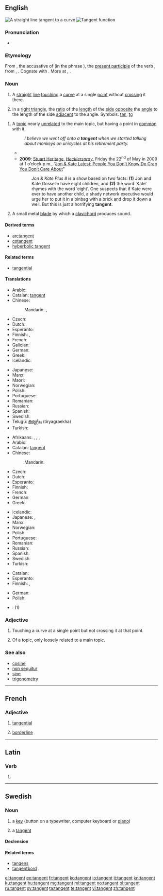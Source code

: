 ==English==
{{wikipedia}}
[[Image:Tangent.png|thumb|A straight line tangent to a curve]]
[[Image:Tan.svg|thumb|Tangent function]]

===Pronunciation===
* {{IPA|/ˈtæn.dʒənt/}}

===Etymology===

From {{etyl|la|en}} {{term|tangentem|lang=la}}, the accusative of {{term|tangēns||touching|lang=la}} (in the phrase {{term||[[linea#Latin|līnea]] [[tango#Latin|tangēns]]|a touching line}}), the [[present participle]] of the verb {{term|tangō||touch|pos=verb|lang=la}}, from {{etyl|ine-pro|en}} {{term/t|ine-pro|*tag-}}, {{term/t|ine-pro|*taǵ-||to touch}}. Cognate with {{etyl|ang|-}} {{term|þaccian||to touch lightly, pat, stroke|lang=ang}}. More at {{l|en|thack}}, {{l|en|thwack}}.

===Noun===
{{en-noun}}

# {{context|geometry|lang=en}} A [[straight]] [[line]] [[touching]] a [[curve]] at a single [[point]] without [[crossing]] it there.
# {{context|trigonometry|lang=en}} In a [[right triangle]], the [[ratio]] of the [[length]] of the [[side]] [[opposite]] the [[angle]] to the length of the side [[adjacent]] to the angle. Symbols: [[tan]], [[tg]]
<!--This definition equivalent to the one above; it does not define a new sense of the word
# {{context|mathematics|lang=en}} The ratio of the [[sine]] to the [[cosine]], in either the [[real]] or [[complex]] [[number]]s.-->
# A [[topic]] nearly [[unrelated]] to the main topic, but having a point in [[common]] with it.
#: ''I believe we went off onto a '''tangent''' when we started talking about monkeys on unicycles at his retirement party.''
#*{{quote-book|year=1928|author=Lawrence R. Bourne
|title=Well Tackled!
|chapter=1|url=http://openlibrary.org/works/OL5387037W
|passage=“Uncle Barnaby was always father and mother to me,” Benson broke in; then after a pause his mind flew off at a '''tangent'''. “Is old Hannah all right—in the will, I mean?”}}
#* '''2009''': [http://www.hecklerspray.com/author/stuart-heritage Stuart Heritage], ''[http://www.hecklerspray.com/ Hecklerspray]'', Friday the 22<sup>nd</sup> of May in 2009 at 1 o’clock p.m., “[http://www.hecklerspray.com/jon-kate-latest-people-you-dont-know-do-crap-you-dont-care-about/200934378.php Jon & Kate Latest: People You Don’t Know Do Crap You Don’t Care About]”
#*: ''Jon & Kate Plus 8'' is a show based on two facts: '''(1)''' Jon and Kate Gosselin have eight children, and '''(2)''' the word ‘Kate’ rhymes with the word ‘eight’. One suspects that if Kate were ever to have another child, a shady network executive would urge her to put it in a binbag with a brick and drop it down a well. But this is just a horrifying '''tangent'''.
# A small metal [[blade]] by which a [[clavichord]] produces sound.

====Derived terms====
* [[arctangent]]
* [[cotangent]]
* [[hyberbolic tangent]]

====Related terms====
* [[tangential]]

====Translations====
{{trans-top|in geometry}}
* Arabic: {{t-|ar|مماس|m|tr=mumaass}}
* Catalan: [[#Catalan|tangent]] {{f}}
* Chinese:
*: Mandarin: {{t|cmn|切線|sc=Hani}},  {{t|cmn|切线|tr=qiēxiàn|sc=Hani}}
* Czech: {{t-|cs|tečna|f}}
* Dutch: {{t-|nl|raaklijn|f}}
* Esperanto: {{t-|eo|tanĝanto}}
* Finnish: {{t-|fi|tangentti}},  {{t-|fi|sivuaja}}
* French: {{t+|fr|tangente|f}}
* Galician: {{t-|gl|tanxente|f}}
* German: {{t+|de|Tangente|f}}
* Greek: {{t+|el|εφαπτομένη|f|tr=efaptoméni}}
* Icelandic: {{t+|is|snertill|m}}
{{trans-mid}}
* Japanese: {{t-|ja|接線|tr=せっせん, sessen}}
* Manx: {{t-|gv|tanjent|m}}
* Maori: {{t-|mi|pātapa}}
* Norwegian: {{t+|no|tangent|m}}
* Polish: {{t-|pl|styczna|f}}
* Portuguese: {{t+|pt|tangente|f}}
* Romanian: {{t-|ro|tangentă|f}}
* Russian: {{t+|ru|касательная|f|tr=kasátel'naja}}
* Spanish: {{t+|es|tangente|f}}
* Swedish: {{t+|sv|tangent|c}}
* Telugu: [[తిర్యగ్రేఖ]] (tiryagraekha)
* Turkish: {{t+|tr|teğet}}
{{trans-bottom}}

{{trans-top|in trigonometry}}
* Afrikaans: {{t-|af|tangens}}, {{t-|af|tangense|p}}, {{t-|af|raaklyn}}, {{t-|af|raaklyne|p}}
* Arabic: {{t-|ar|ظل الزاوية|m|tr=Zill al-zaawira}}
* Catalan: [[#Catalan|tangent]] {{f}}
* Chinese:
*: Mandarin: {{t|cmn|正切|tr=zhèngqiē|sc=Hani}}
* Czech: {{t+|cs|tangens|m}}
* Dutch: {{t+|nl|tangens|m}}
* Esperanto: {{t-|eo|tangento}}
* Finnish: {{t-|fi|tangentti}}
* French: {{t+|fr|tangente|f}}
* German: {{t+|de|Tangens|m}}
* Greek: {{t+|el|εφαπτομένη|f|tr=efaptoméni}}
{{trans-mid}}
* Icelandic: {{t-|is|tangens|m}}
* Japanese: {{t-|ja|タンジェント|tr=tanjento}},  {{t-|ja|正接|tr=せいせつ, seisetsu}}
* Manx: {{t-|gv|tanjent|m}}
* Norwegian: {{t-|no|tangens|m}}
* Polish: {{t+|pl|tangens|m}}
* Portuguese: {{t+|pt|tangente|f}}
* Romanian: {{t-|ro|tangentă|f}}
* Russian: {{t+|ru|тангенс|m|tr=tángens}}
* Spanish: {{t+|es|tangente|f}}
* Swedish: {{t+|sv|tangens|c}}
* Turkish: {{t+|tr|tanjant}}
{{trans-bottom}}

{{trans-top|nearly unrelated topic}}
* Catalan: {{t-|ca|tangent|f}}
* Esperanto: {{t-|eo|parentezaĵo}}
* Finnish: {{t-|fi|sivuraide}}, {{t-|fi|harhapolku}}
{{trans-mid}}
* German: {{t-|de|Nebensache|f}}
* Polish: {{t-|pl|punkt wspólny|m}}
{{trans-bottom}}

{{checktrans}}
<!--Remove this section once all of the translations below have been moved into the tables above.-->
* {{ttbc|it}}: {{t+|it|tangente|f}} (1)

===Adjective===
{{en-adj|-}}

# {{context|geometry|lang=en}} Touching a curve at a single point but not crossing it at that point.
# Of a topic, only loosely related to a main topic.

===See also===
* [[cosine]]
* [[non sequitur]]
* [[sine]]
* [[trigonometry]]

----

==French==

===Adjective===
{{fr-adj}}

# {{context|mathematics|lang=fr}} [[tangential]]
# [[borderline]]

----
==Latin==

===Verb===
{{la-verb-form|tangent}}

# {{conjugation of|tangō||3|p|fut|act|ind|lang=la}}{{la-conj-form-gloss|tango|3|p|fut|act|ind}}

----

==Swedish==
{{wikipedia|lang=sv}}

===Noun===
{{sv-noun|c}}

# a [[key]] (button on a typewriter, computer keyboard or [[piano]])
# {{context|mathematics|lang=sv}} a [[#English|tangent]]

====Declension====
{{sv-noun-reg-er}}

====Related terms====
* [[tangens]]
* [[tangentbord]]

[[el:tangent]]
[[eo:tangent]]
[[fr:tangent]]
[[ko:tangent]]
[[io:tangent]]
[[it:tangent]]
[[kn:tangent]]
[[ku:tangent]]
[[hu:tangent]]
[[mg:tangent]]
[[ml:tangent]]
[[no:tangent]]
[[pl:tangent]]
[[ru:tangent]]
[[sv:tangent]]
[[ta:tangent]]
[[te:tangent]]
[[vi:tangent]]
[[zh:tangent]]